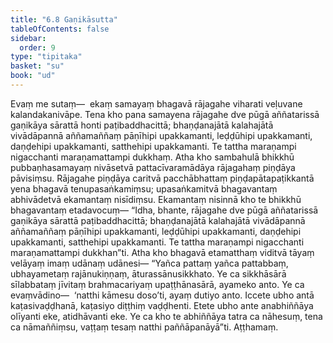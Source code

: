 ```yaml
---
title: "6.8 Gaṇikāsutta"
tableOfContents: false
sidebar:
  order: 9
type: "tipitaka"
basket: "su"
book: "ud"
---
```



<DynamicBreadcrumb />

<Division number="58" book="ud" bookNo="18" page="166">

<Paragraph number="581" book="ud">
Evaṃ me sutaṃ—  ekaṃ samayaṃ bhagavā rājagahe viharati veḷuvane kalandakanivāpe. Tena kho pana samayena rājagahe dve pūgā aññatarissā gaṇikāya sārattā honti paṭibaddhacittā; bhaṇḍanajātā kalahajātā vivādāpannā aññamaññaṃ pāṇīhipi upakkamanti, leḍḍūhipi upakkamanti, daṇḍehipi upakkamanti, satthehipi upakkamanti. Te tattha maraṇampi nigacchanti maraṇamattampi dukkhaṃ.
</Paragraph>

<Paragraph number="582" book="ud">
Atha kho sambahulā bhikkhū pubbaṇhasamayaṃ nivāsetvā pattacīvaramādāya rājagahaṃ piṇḍāya pāvisiṃsu. Rājagahe piṇḍāya caritvā pacchābhattaṃ piṇḍapātapaṭikkantā yena bhagavā tenupasaṅkamiṃsu; upasaṅkamitvā bhagavantaṃ abhivādetvā ekamantaṃ nisīdiṃsu. Ekamantaṃ nisinnā kho te bhikkhū bhagavantaṃ etadavocuṃ—
</Paragraph>

<Paragraph number="583" book="ud">
“Idha, bhante, rājagahe dve pūgā aññatarissā gaṇikāya sārattā paṭibaddhacittā; bhaṇḍanajātā kalahajātā vivādāpannā aññamaññaṃ pāṇīhipi upakkamanti, leḍḍūhipi upakkamanti, daṇḍehipi upakkamanti, satthehipi upakkamanti. Te tattha maraṇampi nigacchanti maraṇamattampi dukkhan”ti.
</Paragraph>

<Paragraph number="584" book="ud">
Atha kho bhagavā etamatthaṃ viditvā tāyaṃ velāyaṃ imaṃ udānaṃ udānesi—
</Paragraph>

<Paragraph number="585" book="ud">
“Yañca pattaṃ yañca pattabbaṃ, ubhayametaṃ rajānukiṇṇaṃ, āturassānusikkhato. Ye ca sikkhāsārā sīlabbataṃ jīvitaṃ brahmacariyaṃ upaṭṭhānasārā, ayameko anto. Ye ca evaṃvādino—  ‘natthi kāmesu doso’ti, ayaṃ dutiyo anto. Iccete ubho antā kaṭasivaḍḍhanā, kaṭasiyo diṭṭhiṃ vaḍḍhenti. Etete ubho ante anabhiññāya olīyanti eke, atidhāvanti eke. Ye ca kho te abhiññāya tatra ca nāhesuṃ, tena ca nāmaññiṃsu, vaṭṭaṃ tesaṃ natthi paññāpanāyā”ti.

</Paragraph>
</Division>

<Paragraph number="586" type="center" book="ud">
Aṭṭhamaṃ.
</Paragraph>